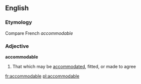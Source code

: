 ==English==

===Etymology===
Compare French ''accommodable''

===Adjective===
'''accommodable'''

#{{rare}} That which may be [[accommodated]], fitted, or made to agree

[[fr:accommodable]]
[[pl:accommodable]]
